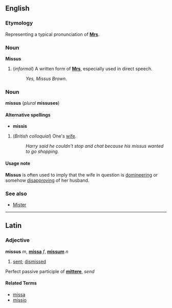 ==English==
===Etymology===
Representing a typical pronunciation of '''[[Mrs]]'''.

===Noun===
'''Missus'''

#(''informal'') A written form of '''[[Mrs]]''', especially used in direct speech.
#:''Yes, Missus Brown.''

===Noun===
'''missus''' (''plural'' '''missuses''')

====Alternative spellings====
*'''missis'''

#(''British colloquial'') One's [[wife]].
#:''Harry said he couldn't stop and chat because his missus wanted to go shopping.''

====Usage note====
'''Missus''' is often used to imply that the wife in question is [[domineer]]ing or somehow [[disapprove|disapproving]] of her husband.

===See also===
*[[Mister]]

----

==Latin==
===Adjective===
'''missus''' ''m'', '''[[missa]]''' ''f'', '''[[missum]]''' ''n''

# [[sent]]; [[dismissed]]

Perfect passive participle of '''[[mittere]]''', ''send''

====Related Terms====
*[[missa]]
*[[missio]]
